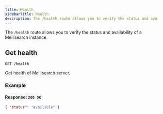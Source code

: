 ```yaml
---
title: Health
sidebarTitle: Health
description: The /health route allows you to verify the status and availability of a Meilisearch instance.
---
```


The `/health` route allows you to verify the status and availability of a Meilisearch instance.

## Get health

```http
GET /health
```

Get health of Meilisearch server.

### Example

<CodeSamples id="get_health_1" />

#### Response: `200 OK`

```json
{ "status": "available" }
```

